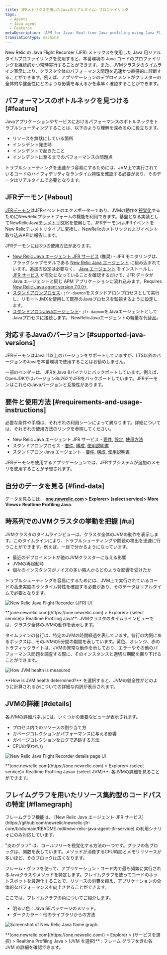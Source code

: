 ```yaml
---
title: JFRメトリクスを用いたJavaのリアルタイム・プロファイリング
tags:
  - Agents
  - Java agent
  - Features
metaDescription: 'APM for Java: Real-time Java profiling using Java Flight Recorder (JFR) metrics.'
translationType: machine
---
```






New Relic の Java Flight Recorder (JFR) メトリクスを使用した Java 用リアルタイムプロファイリングを使用すると、本番環境の Java コードのプロファイリングを継続的かつ常時実行することができます。また、JVMクラスタのタイムライン表示により、クラスタ全体のパフォーマンス問題を迅速かつ直感的に診断することができます。例えば、アプリケーションのデプロイメントがクラスターの全体的な健全性にどのような影響を与えるかを素早く確認することができます。

## パフォーマンスのボトルネックを見つける [#feature]

Javaアプリケーションやサービスにおけるパフォーマンスのボトルネックをトラブルシューティングすることは、以下のような理解を深めるのに役立ちます。

* リソースを無駄にしている箇所
* インシデント発生時
* インシデントで起きたこと
* インシデントに至るまでのパフォーマンスの問題点

トラブルシューティングを迅速かつ容易にするためには、JVM上で実行されているコードのハイフィデリティなランタイム特性を確認する必要があり、そのデータはリアルタイムで必要となります。

## JFRデーモン [#about]

[JFRデーモン](https://github.com/newrelic/newrelic-jfr-core)はJFRイベントのエクスポーターであり、JVMの動作を[視覚化](#find-data)するためにNewRelicプラットフォームの機能を利用できます。基盤となる実装としてNewRelicJava[テレメトリSDK](https://github.com/newrelic/newrelic-telemetry-sdk-java)を使用して、JFRデーモンはJFRイベントをNew Relicテレメトリタイプに変換し、NewRelicのメトリックおよびイベント取り込みAPIに報告します。

JFRデーモンには3つの使用方法があります。

* [New Relic Java エージェント JFR サービス](https://github.com/newrelic/newrelic-jfr-core/blob/main/README.md#new-relic-java-agent-jfr-service) (推奨) - JFR モニタリングは、フラッグシップモデルである [New Relic Java エージェント](/docs/agents/java-agent/) に組み込まれています。追加の設定は必要なく、 [Java エージェント](/docs/agents/java-agent/installation/install-java-agent/) をインストールし、 [JFR サービス](/docs/agents/java-agent/configuration/java-agent-configuration-config-file/#jfr-real-time-profiling) が有効になっていることを確認するだけで、JFR データが Java エージェントと同じ APM アプリケーションに流れ込みます。Requires [New Relic Java agent version 7.0.0+](/docs/release-notes/agent-release-notes/java-release-notes/java-agent-700/).
* [スタンドアロンプロセス](https://github.com/newrelic/newrelic-jfr-core/blob/main/README.md#standalone-process)- `jfr-daemon`をスタンドアロンプロセスとして実行し、リモートJMXを使用して既存のJavaプロセスを監視するように設定します。
* [スタンドアロンJavaエージェント](https://github.com/newrelic/newrelic-jfr-core/blob/main/README.md#standalone-java-agent)- `jfr-daemon`をJavaエージェントとしてJavaプロセスに接続します。 NewRelicJavaエージェントの軽量な代替品。

## 対応するJavaのバージョン [#supported-java-versions]

JFRデーモンはJava 11以上のバージョンをサポートしていますが、LTS以外のバージョンのJavaを本番環境で使用することはお勧めしません。

一部のベンダーは、JFRをJava 8バイナリにバックポートしています。例えば、OpenJDKではバージョン8u262でJFRをバックポートしています。JFRデーモンはこれらのJavaバージョンと互換性があります。

## 要件と使用方法 [#requirements-and-usage-instructions]

必要な条件や手順は、それぞれの利用シーンによって異なります。詳細については、それぞれの使用方法のリンクを参照してください。

* New Relic Java エージェント JFR サービス - [要件](https://github.com/newrelic/newrelic-jfr-core/blob/main/README.md#requirements-for-new-relic-java-agent-jfr-service), [設定](https://github.com/newrelic/newrelic-jfr-core/blob/main/README.md#configuration-for-new-relic-java-agent-jfr-service), [使用方法](https://github.com/newrelic/newrelic-jfr-core/blob/main/README.md#usage-for-new-relic-java-agent-jfr-service)
* スタンドアロンプロセス - [要件](https://github.com/newrelic/newrelic-jfr-core/blob/main/README.md#requirements-for-standalone-process), [構成](https://github.com/newrelic/newrelic-jfr-core/blob/main/README.md#configuration-for-standalone-usage), [使用説明書](https://github.com/newrelic/newrelic-jfr-core/blob/main/README.md#usage-for-standalone-process)
* スタンドアロン Java エージェント - [要件](https://github.com/newrelic/newrelic-jfr-core/blob/main/README.md#requirements-for-standalone-java-agent), [構成](https://github.com/newrelic/newrelic-jfr-core/blob/main/README.md#configuration-for-standalone-usage), [使用説明書](https://github.com/newrelic/newrelic-jfr-core/blob/main/README.md#usage-for-standalone-java-agent)

<Callout variant="important">
  JFRデーモンを使用するアプリケーションでは、JFRサブシステムが追加のメモリを使用することが予想されます。
</Callout>

## 自分のデータを見る [#find-data]

データを見るには、 **[one.newrelic.com](https://one.newrelic.com) > Explorer> (select service)> More Views> Realtime Profiling Java**.

## 時系列でのJVMクラスタの挙動を把握 [#ui]

JVMクラスタのタイムラインビューは、クラスタ全体のJVMの動作を表示します。このタイムラインにより、トラブルシューティングや問題の検出を迅速に行うことができます。例えば、一目で分かるようになっています。

* 最近のデプロイメントが他のJVMクラスターに与える影響
* JVMの再起動時
* 個々のインスタンスがノイズの多い隣人からどのような影響を受けたか

トラブルシューティングを容易にするためには、JVM上で実行されているコードの高忠実度のランタイム特性を確認する必要があり、そのデータはリアルタイムで必要となります。

<img
  title="new-relic-one-java-flight-record-ui"
  alt="New Relic Java Flight Recorder (JFR) UI"
  src={newRelicOneJavaFlightRecordUi}
/>

<figcaption>
  **[one.newrelic.com](https://one.newrelic.com) > Explorer> (select service)> Realtime Profiling Java**: JVMクラスタのタイムラインビューでは、クラスタ全体のJVMの動作を表示します。
</figcaption>

タイムラインの各行は、特定のJVMの時間経過を表しています。各行の内側にあるボックスは、そのJVMの5分間の期間を表しています。黄色、オレンジ、赤のトラフィックライトは、JVMの異常な動作を示しており、エラーやその他のパフォーマンス問題を調査する際に、そのインスタンスと適切な期間を掘り下げることができます。

<img
  title="JVM-health-info"
  alt="How JVM health is measured"
  src={newRelicOneJvmHealth}
/>

<figcaption>
  **How is JVM health determined?** を選択すると、JVMの健全性がどのように計算されるかについての詳細な内訳が表示されます。
</figcaption>

## JVMの詳細 [#details]

各JVMの詳細パネルには、いくつかの重要なビューが表示されます。

* プロセス内でのリソースの割り当て方
* ガベージコレクションがパフォーマンスに与える影響
* ガベージコレクションをログで追跡する方法
* CPUの使われ方

<img
  title="new-relic-one-java-flight-recorder-details-ui.jpg"
  alt="New Relic Java Flight Recorder details page UI"
  src={newRelicOneJavaFlightRecorderDetailsUi0}
/>

<figcaption>
  **[one.newrelic.com](https://one.newrelic.com) > Explorer> (select service)> Realtime Profiling Java> (select JVM)**: 各JVMの詳細を見ることができます。
</figcaption>

## フレイムグラフを用いたリソース集約型のコードパスの特定 [#flamegraph]

<Callout variant="important">
  フレームグラフ機能は、 [New Relic Java エージェント JFR サービス](https://github.com/newrelic/newrelic-jfr-core/blob/main/README.md#new-relic-java-agent-jfr-service) の利用シナリオにのみ対応しています。
</Callout>

"炎のグラフ" は、コールツリーを視覚化する方法の一つです。グラフの各ブロックは、関数を表しています。メソッドが消費するCPU時間とメモリリソースが多いほど、そのブロックは広くなります。

フレーム・グラフを使って、アプリケーション・コード内で最も頻繁に実行されるJavaクラスやメソッドを特定します。フレイムグラフを使ってコードのホットスポットを最適化することで、リソースの消費を抑え、アプリケーションの全体的なパフォーマンスを向上させることができます。

ここでは、フレイムグラフの色についてご紹介します。

* 明るい色：Java SEパッケージのメソッド。
* ダークカラー：他のライブラリからの方法

<img
  title="Screenshot of New Relic Java flame graph"
  alt="Screenshot of New Relic Java flame graph."
  src={jfrFlamegraphs}
/>

<figcaption>
  **[one.newrelic.com](https://one.newrelic.com/) > Explorer > (サービスを選択) > Realtime Profiling Java > (JVM を選択)** : フレーム グラフを含む各 JVM の詳細を確認できます。
</figcaption>